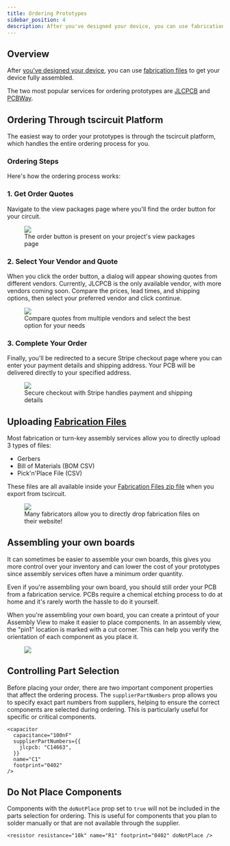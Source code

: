 ```yaml
---
title: Ordering Prototypes
sidebar_position: 4
description: After you've designed your device, you can use fabrication files to get your device fully assembled. The two most popular services for ordering prototypes are JLCPCB and PCBWay.
---
```


## Overview

After [you've designed your device](./designing-electronics-from-scratch.md),
you can use [fabrication files](../guides/understanding-fabrication-files.md)
to get your device fully assembled.

The two most popular services for
ordering prototypes are [JLCPCB](https://jlcpcb.com) and [PCBWay](https://pcbway.com).

## Ordering Through tscircuit Platform

The easiest way to order your prototypes is through the tscircuit platform, which handles the entire ordering process for you.

### Ordering Steps

Here's how the ordering process works:

### 1. Get Order Quotes

Navigate to the view packages page where you'll find the order button for your circuit.

<figure>
<img src="/img/ordering-button.png" />
<figcaption>The order button is present on your project's view packages page</figcaption>
</figure>

### 2. Select Your Vendor and Quote

When you click the order button, a dialog will appear showing quotes from different vendors. Currently, JLCPCB is the only available vendor, with more vendors coming soon. Compare the prices, lead times, and shipping options, then select your preferred vendor and click continue.

<figure>
<img src="/img/order-quote-dialog.png" />
<figcaption>Compare quotes from multiple vendors and select the best option for your needs</figcaption>
</figure>

### 3. Complete Your Order

Finally, you'll be redirected to a secure Stripe checkout page where you can enter your payment details and shipping address. Your PCB will be delivered directly to your specified address.

<figure>
<img src="/img/stripe-checkout.png" />
<figcaption>Secure checkout with Stripe handles payment and shipping details</figcaption>
</figure>

## Uploading [Fabrication Files](../guides/understanding-fabrication-files.md)

Most fabrication or turn-key assembly services allow you to directly upload 3 types of files:

- Gerbers
- Bill of Materials (BOM CSV)
- Pick'n'Place File (CSV)

These files are all available inside your [Fabrication Files zip file](../guides/understanding-fabrication-files.md) when
you export from tscircuit.

<figure>
<img src="/img/jlcpcb-upload.png" />
<figcaption>Many fabricators allow you to directly drop fabrication files on their website!</figcaption>
</figure>

## Assembling your own boards

It can sometimes be easier to assemble your own boards, this gives you more
control over your inventory and can lower the cost of your prototypes since
assembly services often have a minimum order quantity.

Even if you're assembling your own board, you should still order your PCB
from a fabrication service. PCBs require a chemical etching process to do
at home and it's rarely worth the hassle to do it yourself.

When you're assembling your own board, you can create a printout of your
Assembly View to make it easier to place components. In an assembly view,
the "pin1" location is marked with a cut corner. This can help you verify
the orientation of each component as you place it.

<figure>
<img src="/img/assembly-view-in-editor.png" />
</figure>

## Controlling Part Selection

Before placing your order, there are two important component properties that affect the ordering process. The `supplierPartNumbers` prop allows you to specify exact part numbers from suppliers, helping to ensure the correct components are selected during ordering. This is particularly useful for specific or critical components.

```tsx
<capacitor
  capacitance="100nF"
  supplierPartNumbers={{
    jlcpcb: "C14663",
  }}
  name="C1"
  footprint="0402"
/>
```

## Do Not Place Components

Components with the `doNotPlace` prop set to `true` will not be included in the parts selection for ordering. This is useful for components that you plan to solder manually or that are not available through the supplier.

```tsx
<resistor resistance="10k" name="R1" footprint="0402" doNotPlace />
```
